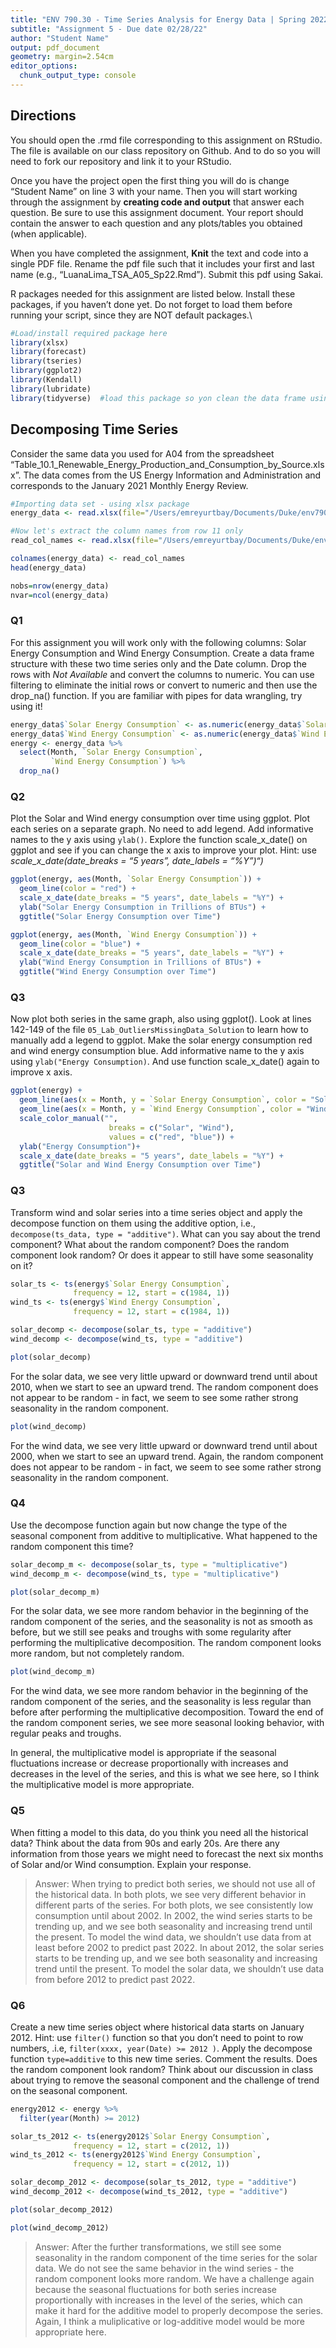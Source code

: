 ```yaml
---
title: "ENV 790.30 - Time Series Analysis for Energy Data | Spring 2022"
subtitle: "Assignment 5 - Due date 02/28/22"
author: "Student Name"
output: pdf_document
geometry: margin=2.54cm
editor_options: 
  chunk_output_type: console
---
```


## Directions

You should open the .rmd file corresponding to this assignment on RStudio. The file is available on our class repository on Github. And to do so you will need to fork our repository and link it to your RStudio.

Once you have the project open the first thing you will do is change "Student Name" on line 3 with your name. Then you will start working through the assignment by **creating code and output** that answer each question. Be sure to use this assignment document. Your report should contain the answer to each question and any plots/tables you obtained (when applicable).

When you have completed the assignment, **Knit** the text and code into a single PDF file. Rename the pdf file such that it includes your first and last name (e.g., "LuanaLima_TSA_A05_Sp22.Rmd"). Submit this pdf using Sakai.

R packages needed for this assignment are listed below. Install these packages, if you haven't done yet. Do not forget to load them before running your script, since they are NOT default packages.\\

```r
#Load/install required package here
library(xlsx)
library(forecast)
library(tseries)
library(ggplot2)
library(Kendall)
library(lubridate)
library(tidyverse)  #load this package so yon clean the data frame using pipes


```

## Decomposing Time Series

Consider the same data you used for A04 from the spreadsheet "Table_10.1_Renewable_Energy_Production_and_Consumption_by_Source.xlsx". The data comes from the US Energy Information and Administration and corresponds to the January 2021 Monthly Energy Review.

```r
#Importing data set - using xlsx package
energy_data <- read.xlsx(file="/Users/emreyurtbay/Documents/Duke/env790/ENV790_TimeSeriesAnalysis_Sp2022/Data/Table_10.1_Renewable_Energy_Production_and_Consumption_by_Source.xlsx",header=FALSE,startRow = 13,sheetIndex=1) #startRow is equivalent to skip on read.table

#Now let's extract the column names from row 11 only
read_col_names <- read.xlsx(file="/Users/emreyurtbay/Documents/Duke/env790/ENV790_TimeSeriesAnalysis_Sp2022/Data/Table_10.1_Renewable_Energy_Production_and_Consumption_by_Source.xlsx",header=FALSE,startRow = 11,endRow=11,sheetIndex=1)

colnames(energy_data) <- read_col_names
head(energy_data)

nobs=nrow(energy_data)
nvar=ncol(energy_data)

```

### Q1

For this assignment you will work only with the following columns: Solar Energy Consumption and Wind Energy Consumption. Create a data frame structure with these two time series only and the Date column. Drop the rows with *Not Available* and convert the columns to numeric. You can use filtering to eliminate the initial rows or convert to numeric and then use the drop_na() function. If you are familiar with pipes for data wrangling, try using it!

```r
energy_data$`Solar Energy Consumption` <- as.numeric(energy_data$`Solar Energy Consumption`)
energy_data$`Wind Energy Consumption` <- as.numeric(energy_data$`Wind Energy Consumption`)
energy <- energy_data %>%
  select(Month, `Solar Energy Consumption`, 
         `Wind Energy Consumption`) %>% 
  drop_na()
```

### Q2

Plot the Solar and Wind energy consumption over time using ggplot. Plot each series on a separate graph. No need to add legend. Add informative names to the y axis using `ylab()`. Explore the function scale_x\_date() on ggplot and see if you can change the x axis to improve your plot. Hint: use *scale_x\_date(date_breaks = "5 years", date_labels = "%Y")")*

```r
ggplot(energy, aes(Month, `Solar Energy Consumption`)) + 
  geom_line(color = "red") + 
  scale_x_date(date_breaks = "5 years", date_labels = "%Y") + 
  ylab("Solar Energy Consumption in Trillions of BTUs") + 
  ggtitle("Solar Energy Consumption over Time")
```

```r
ggplot(energy, aes(Month, `Wind Energy Consumption`)) + 
  geom_line(color = "blue") + 
  scale_x_date(date_breaks = "5 years", date_labels = "%Y") + 
  ylab("Wind Energy Consumption in Trillions of BTUs") + 
  ggtitle("Wind Energy Consumption over Time")
```

### Q3

Now plot both series in the same graph, also using ggplot(). Look at lines 142-149 of the file `05_Lab_OutliersMissingData_Solution` to learn how to manually add a legend to ggplot. Make the solar energy consumption red and wind energy consumption blue. Add informative name to the y axis using `ylab("Energy Consumption)`. And use function scale_x\_date() again to improve x axis.

```r
ggplot(energy) + 
  geom_line(aes(x = Month, y = `Solar Energy Consumption`, color = "Solar")) + 
  geom_line(aes(x = Month, y = `Wind Energy Consumption`, color = "Wind")) +
  scale_color_manual("", 
                      breaks = c("Solar", "Wind"),
                      values = c("red", "blue")) + 
  ylab("Energy Consumption")+
  scale_x_date(date_breaks = "5 years", date_labels = "%Y") + 
  ggtitle("Solar and Wind Energy Consumption over Time")
```


### Q3

Transform wind and solar series into a time series object and apply the decompose function on them using the additive option, i.e., `decompose(ts_data, type = "additive")`. What can you say about the trend component? What about the random component? Does the random component look random? Or does it appear to still have some seasonality on it?

```r
solar_ts <- ts(energy$`Solar Energy Consumption`, 
              frequency = 12, start = c(1984, 1))
wind_ts <- ts(energy$`Wind Energy Consumption`, 
              frequency = 12, start = c(1984, 1))
```

```r
solar_decomp <- decompose(solar_ts, type = "additive")
wind_decomp <- decompose(wind_ts, type = "additive")
```

```r
plot(solar_decomp)
```

For the solar data, we see very little upward or downward trend until about 
2010, when we start to see an upward trend. The random component does not 
appear to be random - in fact, we seem to see some rather strong seasonality 
in the random component.

```r
plot(wind_decomp)
```

For the wind data, we see very little upward or downward trend until about 
2000, when we start to see an upward trend. Again, the random component does not 
appear to be random - in fact, we seem to see some rather strong seasonality 
in the random component.

### Q4

Use the decompose function again but now change the type of the seasonal component from additive to multiplicative. What happened to the random component this time?

```r
solar_decomp_m <- decompose(solar_ts, type = "multiplicative")
wind_decomp_m <- decompose(wind_ts, type = "multiplicative")
```

```r
plot(solar_decomp_m)
```

For the solar data, we see more random behavior in the beginning of the random component
of the series, and the seasonality is not as smooth as before, but we still see 
peaks and troughs with some regularity after 
performing the multiplicative decomposition. The random component 
looks more random, but not completely random.

```r
plot(wind_decomp_m)
```

For the wind data, we see more random behavior in the beginning of the random component
of the series, and the seasonality is less regular 
than before after performing the multiplicative
decomposition. Toward the end of the random component series, we see more 
seasonal looking behavior, with regular peaks and troughs.

In general, the multiplicative model is appropriate if the seasonal fluctuations increase or decrease proportionally with increases and decreases in the level of the series, and this is what we see here, so I think the multiplicative model is more appropriate.

### Q5

When fitting a model to this data, do you think you need all the historical data? Think about the data from 90s and early 20s. Are there any information from those years we might need to forecast the next six months of Solar and/or Wind consumption. Explain your response.

> Answer: When trying to predict both series, we should not use all of the historical 
data. In both plots, we see very different behavior in different parts 
of the series. For both plots, we see consistently low consumption until about 
2002. In 2002, the wind series starts to be trending up, and we see both 
seasonality and increasing trend until the present. To model the wind data, 
we shouldn't use data from at least before 2002 to predict past 2022.
In about 2012, the solar series starts to be trending up, and we see both 
seasonality and increasing trend until the present. To model the solar data, 
we shouldn't use data from before 2012 to predict past 2022.

### Q6

Create a new time series object where historical data starts on January 2012. Hint: use `filter()` function so that you don't need to point to row numbers, .i.e, `filter(xxxx, year(Date) >= 2012 )`. Apply the decompose function `type=additive` to this new time series. Comment the results. Does the random component look random? Think about our discussion in class about trying to remove the seasonal component and the challenge of trend on the seasonal component.

```r
energy2012 <- energy %>% 
  filter(year(Month) >= 2012)
```

```r
solar_ts_2012 <- ts(energy2012$`Solar Energy Consumption`, 
              frequency = 12, start = c(2012, 1))
wind_ts_2012 <- ts(energy2012$`Wind Energy Consumption`, 
              frequency = 12, start = c(2012, 1))
```

```r
solar_decomp_2012 <- decompose(solar_ts_2012, type = "additive")
wind_decomp_2012 <- decompose(wind_ts_2012, type = "additive")
```

```r
plot(solar_decomp_2012)
```

```r
plot(wind_decomp_2012)
```

> Answer: After the further transformations, we still see some seasonality in 
the random component of the time series for the solar data. We do not see the 
same behavior in the wind series - the random component looks more random. We 
have a challenge again because the seasonal fluctuations for both series increase   proportionally with increases in the level of the series, which can make it hard
for the additive model to properly decompose the series. Again, I think a 
muliplicative or log-additive model would be more appropriate here.



